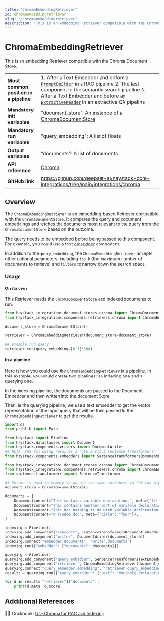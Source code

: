 ```yaml
---
title: "ChromaEmbeddingRetriever"
id: chromaembeddingretriever
slug: "/chromaembeddingretriever"
description: "This is an embedding Retriever compatible with the Chroma Document Store."
---
```


# ChromaEmbeddingRetriever

This is an embedding Retriever compatible with the Chroma Document Store.

|  |  |
| --- | --- |
| **Most common position in a pipeline** | 1. After a Text Embedder and before a [`PromptBuilder`](../builders/promptbuilder.mdx)   in a RAG pipeline  2. The last component in the semantic search pipeline  3. After a Text Embedder and before an [`ExtractiveReader`](../readers/extractivereader.mdx)   in an extractive QA pipeline |
| **Mandatory init variables**           | "document_store": An instance of a [ChromaDocumentStore](../../document-stores/chromadocumentstore.mdx)                                                                                                                                                                                         |
| **Mandatory run variables**            | "query_embedding": A list of floats                                                                                                                                                                                                                                         |
| **Output variables**                   | “documents”: A list of documents                                                                                                                                                                                                                                            |
| **API reference**                      | [Chroma](/reference/integrations-chroma)                                                                                                                                                                                                                                           |
| **GitHub link**                        | https://github.com/deepset-ai/haystack-core-integrations/tree/main/integrations/chroma                                                                                                                                                                                    |

## Overview

The `ChromaEmbeddingRetriever` is an embedding-based Retriever compatible with the `ChromaDocumentStore`. It compares the query and document embeddings and fetches the documents most relevant to the query from the `ChromaDocumentStore` based on the outcome.

The query needs to be embedded before being passed to this component. For example, you could use a text [embedder](../embedders.mdx) component.

In addition to the `query_embedding`, the `ChromaEmbeddingRetriever` accepts other optional parameters, including `top_k` (the maximum number of documents to retrieve) and `filters` to narrow down the search space.

### Usage

#### On its own

This Retriever needs the `ChromaDocumentStore` and indexed documents to run.

```python
from haystack_integrations.document_stores.chroma import ChromaDocumentStore
from haystack_integrations.components.retrievers.chroma import ChromaEmbeddingRetriever

document_store = ChromaDocumentStore()

retriever = ChromaEmbeddingRetriever(document_store=document_store)

## example run query
retriever.run(query_embedding=[0.1]*384)
```

#### In a pipeline

Here is how you could use the `ChromaEmbeddingRetriever` in a pipeline. In this example, you would create two pipelines: an indexing one and a querying one.

In the indexing pipeline, the documents are passed to the Document Embedder and then written into the document Store.

Then, in the querying pipeline, we use a text embedder to get the vector representation of the input query that will be then passed to the  `ChromaEmbeddingRetriever` to get the results.

```python
import os
from pathlib import Path

from haystack import Pipeline
from haystack.dataclasses import Document
from haystack.components.writers import DocumentWriter
## Note: the following requires a "pip install sentence-transformers"
from haystack.components.embedders import SentenceTransformersDocumentEmbedder, SentenceTransformersTextEmbedder

from haystack_integrations.document_stores.chroma import ChromaDocumentStore
from haystack_integrations.components.retrievers.chroma import ChromaEmbeddingRetriever
from sentence_transformers import SentenceTransformer

## Chroma is used in-memory so we use the same instances in the two pipelines below
document_store = ChromaDocumentStore()

documents = [
    Document(content="This contains variable declarations", meta={"title": "one"}),
    Document(content="This contains another sort of variable declarations", meta={"title": "two"}),
    Document(content="This has nothing to do with variable declarations", meta={"title": "three"}),
    Document(content="A random doc", meta={"title": "four"}),
]

indexing = Pipeline()
indexing.add_component("embedder", SentenceTransformersDocumentEmbedder())
indexing.add_component("writer", DocumentWriter(document_store))
indexing.connect("embedder.documents", "writer.documents")
indexing.run({"embedder": {"documents": documents}})

querying = Pipeline()
querying.add_component("query_embedder", SentenceTransformersTextEmbedder())
querying.add_component("retriever", ChromaEmbeddingRetriever(document_store))
querying.connect("query_embedder.embedding", "retriever.query_embedding")
results = querying.run({"query_embedder": {"text": "Variable declarations"}})

for d in results["retriever"]["documents"]:
    print(d.meta, d.score)
```

## Additional References

:cook: Cookbook: [Use Chroma for RAG and Indexing](https://haystack.deepset.ai/cookbook/chroma-indexing-and-rag-examples)
